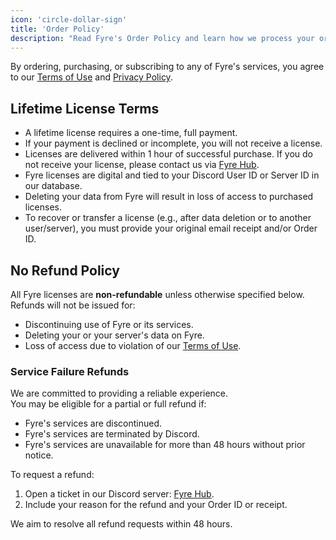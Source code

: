 ```yaml
---
icon: 'circle-dollar-sign'
title: 'Order Policy'
description: "Read Fyre's Order Policy and learn how we process your orders."
---
```


By ordering, purchasing, or subscribing to any of Fyre's services, you agree to our
[Terms of Use](/legal/terms) and [Privacy Policy](/legal/privacy).


## Lifetime License Terms

- A lifetime license requires a one-time, full payment.
- If your payment is declined or incomplete, you will not receive a license.
- Licenses are delivered within 1 hour of successful purchase.
  If you do not receive your license, please contact us via [Fyre Hub](https://discord.gg/SNxqD4ujTF).
- Fyre licenses are digital and tied to your Discord User ID or Server ID in our database.
- Deleting your data from Fyre will result in loss of access to purchased licenses.
- To recover or transfer a license (e.g., after data deletion or to another user/server),
  you must provide your original email receipt and/or Order ID.


## No Refund Policy

All Fyre licenses are **non-refundable** unless otherwise specified below.  
Refunds will not be issued for:

- Discontinuing use of Fyre or its services.
- Deleting your or your server's data on Fyre.
- Loss of access due to violation of our [Terms of Use](/legal/terms).


### Service Failure Refunds

We are committed to providing a reliable experience.  
You may be eligible for a partial or full refund if:

- Fyre's services are discontinued.
- Fyre's services are terminated by Discord.
- Fyre's services are unavailable for more than 48 hours without prior notice.

To request a refund:

1. Open a ticket in our Discord server: [Fyre Hub](https://discord.gg/SNxqD4ujTF).
2. Include your reason for the refund and your Order ID or receipt.

We aim to resolve all refund requests within 48 hours.


